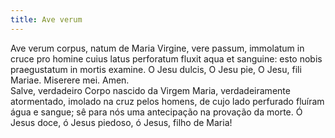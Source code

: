 ```yaml
---
title: Ave verum
---
```


<div class="container-fluid">
  <div class="row">
    <div class="col-6 dropcaps text-justify">
      Ave verum corpus, natum de Maria Virgine, vere passum, immolatum in cruce
      pro homine cuius latus perforatum fluxit aqua et sanguine: esto nobis
      praegustatum in mortis examine. O Jesu dulcis, O Jesu pie, O Jesu, fili
      Mariae. Miserere mei. Amen.
    </div>
    <div class="col-6 dropcaps text-justify">
      Salve, verdadeiro Corpo nascido da Virgem Maria, verdadeiramente
      atormentado, imolado na cruz pelos homens, de cujo lado perfurado fluíram
      água e sangue; sê para nós uma antecipação na provação da morte. Ó Jesus
      doce, ó Jesus piedoso, ó Jesus, filho de Maria!
    </div>
  </div>
</div>
